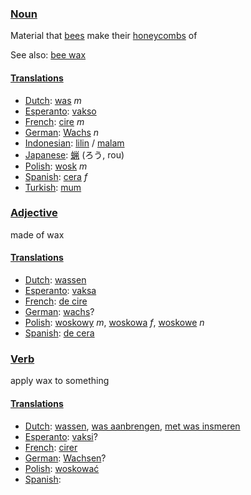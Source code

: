 ===[[Noun]]===

Material that [[bee]]s make their [[honeycomb]]s of

See also: [[bee wax]]

====[[Translation]]s====

*[[Dutch]]: [[was]] ''m''
*[[Esperanto]]: [[vakso]]
*[[French]]: [[cire]] ''m''
*[[German]]: [[Wachs]] ''n''
*[[Indonesian]]: [[lilin]] / [[malam]]
*[[Japanese]]: [[蝋]] (ろう, rou)
*[[Polish]]: [[wosk]] ''m''
*[[Spanish]]: [[cera]] ''f''
*[[Turkish]]: [[mum]]

===[[Adjective]]===

made of wax

====[[Translation]]s====

*[[Dutch]]: [[wassen]]
*[[Esperanto]]: [[vaksa]]
*[[French]]: [[de cire]]
*[[German]]: [[wachs]]?
*[[Polish]]: [[woskowy]] ''m'', [[woskowa]] ''f'', [[woskowe]] ''n''
*[[Spanish]]: [[de cera]]

===[[Verb]]===

apply wax to something

====[[Translation]]s====

*[[Dutch]]: [[wassen]], [[was aanbrengen]], [[met was insmeren]]
*[[Esperanto]]: [[vaksi]]?
*[[French]]: [[cirer]]
*[[German]]: [[Wachsen]]?
*[[Polish]]: [[woskować]]
*[[Spanish]]: [[]]